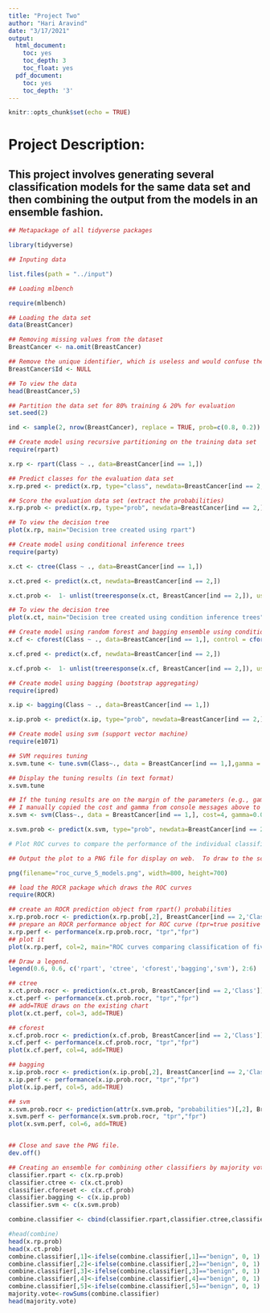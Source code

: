 ---
title: "Project Two"
author: "Hari Aravind"
date: "3/17/2021"
output:
  html_document:
    toc: yes
    toc_depth: 3
    toc_float: yes
  pdf_document:
    toc: yes
    toc_depth: '3'
---

```{r setup, include=FALSE}
knitr::opts_chunk$set(echo = TRUE)
```

# Project Description:
## This project involves generating several classification models for the same data set and then combining the output from the models in an ensemble fashion.

```{r}
## Metapackage of all tidyverse packages

library(tidyverse)
```

```{r}
## Inputing data

list.files(path = "../input")
```

```{r}
## Loading mlbench

require(mlbench)
```

```{r}
## Loading the data set
data(BreastCancer)

## Removing missing values from the dataset
BreastCancer <- na.omit(BreastCancer) 

## Remove the unique identifier, which is useless and would confuse the machine learning algorithms
BreastCancer$Id <- NULL 

## To view the data
head(BreastCancer,5)
```

```{r}
## Partition the data set for 80% training & 20% for evaluation
set.seed(2)

ind <- sample(2, nrow(BreastCancer), replace = TRUE, prob=c(0.8, 0.2))

## Create model using recursive partitioning on the training data set
require(rpart)

x.rp <- rpart(Class ~ ., data=BreastCancer[ind == 1,])

## Predict classes for the evaluation data set
x.rp.pred <- predict(x.rp, type="class", newdata=BreastCancer[ind == 2,])

## Score the evaluation data set (extract the probabilities)
x.rp.prob <- predict(x.rp, type="prob", newdata=BreastCancer[ind == 2,])
```

```{r}
## To view the decision tree
plot(x.rp, main="Decision tree created using rpart")

## Create model using conditional inference trees
require(party)

x.ct <- ctree(Class ~ ., data=BreastCancer[ind == 1,])

x.ct.pred <- predict(x.ct, newdata=BreastCancer[ind == 2,])

x.ct.prob <-  1- unlist(treeresponse(x.ct, BreastCancer[ind == 2,]), use.names=F)[seq(1,nrow(BreastCancer[ind == 2,])*2,2)]
```

```{r}
## To view the decision tree
plot(x.ct, main="Decision tree created using condition inference trees")

## Create model using random forest and bagging ensemble using conditional inference trees
x.cf <- cforest(Class ~ ., data=BreastCancer[ind == 1,], control = cforest_unbiased(mtry = ncol(BreastCancer)-2))

x.cf.pred <- predict(x.cf, newdata=BreastCancer[ind == 2,])

x.cf.prob <-  1- unlist(treeresponse(x.cf, BreastCancer[ind == 2,]), use.names=F)[seq(1,nrow(BreastCancer[ind == 2,])*2,2)]

```

```{r}
## Create model using bagging (bootstrap aggregating)
require(ipred)

x.ip <- bagging(Class ~ ., data=BreastCancer[ind == 1,])

x.ip.prob <- predict(x.ip, type="prob", newdata=BreastCancer[ind == 2,])
```

```{r}
## Create model using svm (support vector machine)
require(e1071)

## SVM requires tuning
x.svm.tune <- tune.svm(Class~., data = BreastCancer[ind == 1,],gamma = 2^(-8:1), cost = 2^(0:4))

## Display the tuning results (in text format)
x.svm.tune
```

```{r}
## If the tuning results are on the margin of the parameters (e.g., gamma = 2^-8), then widen the parameters.
## I manually copied the cost and gamma from console messages above to parameters below.
x.svm <- svm(Class~., data = BreastCancer[ind == 1,], cost=4, gamma=0.0625, probability = TRUE)

x.svm.prob <- predict(x.svm, type="prob", newdata=BreastCancer[ind == 2,], probability = TRUE)
```

```{r}
# Plot ROC curves to compare the performance of the individual classifiers

## Output the plot to a PNG file for display on web.  To draw to the screen, 

png(filename="roc_curve_5_models.png", width=800, height=700)
```

```{r}
## load the ROCR package which draws the ROC curves
require(ROCR)

## create an ROCR prediction object from rpart() probabilities
x.rp.prob.rocr <- prediction(x.rp.prob[,2], BreastCancer[ind == 2,'Class'])
## prepare an ROCR performance object for ROC curve (tpr=true positive rate, fpr=false positive rate)
x.rp.perf <- performance(x.rp.prob.rocr, "tpr","fpr")
## plot it
plot(x.rp.perf, col=2, main="ROC curves comparing classification of five machine learning models")

## Draw a legend.
legend(0.6, 0.6, c('rpart', 'ctree', 'cforest','bagging','svm'), 2:6)

## ctree
x.ct.prob.rocr <- prediction(x.ct.prob, BreastCancer[ind == 2,'Class'])
x.ct.perf <- performance(x.ct.prob.rocr, "tpr","fpr")
## add=TRUE draws on the existing chart 
plot(x.ct.perf, col=3, add=TRUE)

## cforest
x.cf.prob.rocr <- prediction(x.cf.prob, BreastCancer[ind == 2,'Class'])
x.cf.perf <- performance(x.cf.prob.rocr, "tpr","fpr")
plot(x.cf.perf, col=4, add=TRUE)

## bagging
x.ip.prob.rocr <- prediction(x.ip.prob[,2], BreastCancer[ind == 2,'Class'])
x.ip.perf <- performance(x.ip.prob.rocr, "tpr","fpr")
plot(x.ip.perf, col=5, add=TRUE)

## svm
x.svm.prob.rocr <- prediction(attr(x.svm.prob, "probabilities")[,2], BreastCancer[ind == 2,'Class'])
x.svm.perf <- performance(x.svm.prob.rocr, "tpr","fpr")
plot(x.svm.perf, col=6, add=TRUE)
```

```{r}

```

```{r}
## Close and save the PNG file.
dev.off()
```

```{r}
## Creating an ensemble for combining other classifiers by majority vote
classifier.rpart <- c(x.rp.prob)
classifier.ctree <- c(x.ct.prob)
classifier.cforeset <- c(x.cf.prob)
classifier.bagging <- c(x.ip.prob)
classifier.svm <- c(x.svm.prob)

combine.classifier <- cbind(classifier.rpart,classifier.ctree,classifier.cforeset,classifier.bagging,classifier.svm)

#head(combine)
head(x.rp.prob)
head(x.ct.prob)
combine.classifier[,1]<-ifelse(combine.classifier[,1]=="benign", 0, 1)
combine.classifier[,2]<-ifelse(combine.classifier[,2]=="benign", 0, 1)
combine.classifier[,3]<-ifelse(combine.classifier[,3]=="benign", 0, 1)
combine.classifier[,4]<-ifelse(combine.classifier[,4]=="benign", 0, 1)
combine.classifier[,5]<-ifelse(combine.classifier[,5]=="benign", 0, 1)
majority.vote<-rowSums(combine.classifier)
head(majority.vote)
```

